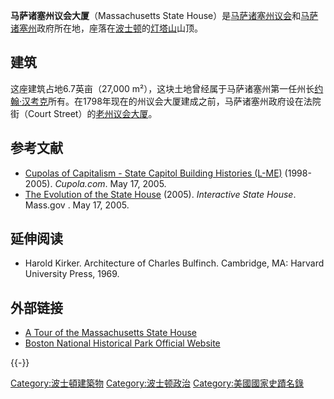 {{noteTA
|G1=USState
|G2=地名
}}
{{Infobox_nrhp | name =马萨诸塞州议会大厦
| nrhp_type =nhl
| image =Boston_-Massachusetts_State_House_(48718911666).jpg
| image_size = 350px
| caption =马萨诸塞州议会大厦
| location= [[波士顿|波士顿]]
| lat_degrees = 42 | lat_minutes = 21 | lat_seconds = 27.75 | lat_direction = N
| long_degrees = 71 | long_minutes = 3 | long_seconds = 48.83 | long_direction = W
| area =
| built =1795-1798
| architect= [[查尔斯·布尔芬奇|查尔斯·布尔芬奇]]
| architecture= 联邦式
| designated_nrhp_type= 1960年12月19日<ref name="nhlsum">{{cite web|url=http://tps.cr.nps.gov/nhl/detail.cfm?ResourceId=580&ResourceType=Building|title=Massachusetts Statehouse|accessdate=2008-07-06|work=National Historic Landmark summary listing|publisher=National Park Service|deadurl=yes|archiveurl=https://www.webcitation.org/6AU5MXoXO?url=http://tps.cr.nps.gov/nhl/detail.cfm?ResourceId=580|archivedate=2012-09-06}}</ref>
| added = 1966年10月15日<ref name="nris">{{cite web|url=http://www.nr.nps.gov/|title=National Register Information System|date=2006-03-15|work=National Register of Historic Places|publisher=National Park Service|deadurl=yes|archiveurl=https://web.archive.org/web/20071002195303/http://www.nr.nps.gov/|archivedate=2007-10-02}}</ref>
| governing_body = 州
| refnum=66000771
}}
'''马萨诸塞州议会大厦'''（Massachusetts State House）是[[马萨诸塞州议会|马萨诸塞州议会]]和[[马萨诸塞州|马萨诸塞州]]政府所在地，座落在[[波士顿|波士顿]]的[[灯塔山|灯塔山]]山顶。

== 建筑 ==
这座建筑占地6.7英亩（27,000 m²），这块土地曾经属于马萨诸塞州第一任州长[[约翰·汉考克|约翰·汉考克]]所有。在1798年现在的州议会大厦建成之前，马萨诸塞州政府设在法院街（Court Street）的[[老州议会大厦|老州议会大厦]]。
== 参考文献 ==
{{reflist}}
* [http://www.cupola.com/html/bldgstru/statecap/cap05.htm Cupolas of Capitalism - State Capitol Building Histories (L-ME)] (1998-2005). ''Cupola.com''. May 17, 2005.
* [http://www.mass.gov/statehouse/articles/evolution.htm The Evolution of the State House] {{Wayback|url=http://www.mass.gov/statehouse/articles/evolution.htm |date=20050305112023 }} (2005). ''Interactive State House''. Mass.gov . May 17, 2005.

== 延伸阅读 ==
* Harold Kirker. Architecture of Charles Bulfinch. Cambridge, MA: Harvard University Press, 1969.

== 外部链接 ==
{{Commonscat|Massachusetts State House|马萨诸塞州议会大厦}}
* [http://www.sec.state.ma.us/trs/trsbok/trstour.htm A Tour of the Massachusetts State House] {{WebCite|url=https://www.webcitation.org/6AU5N2I7u?url=http://www.sec.state.ma.us/trs/trsbok/trstour.htm |date=20120906210827 |dateformat=iso }}
* [http://www.nps.gov/bost/ Boston National Historical Park Official Website]
{{-}}
{{start box}}
{{succession box |
  before=[[波士顿公园|波士顿公园]] |
  title=在波士顿[[自由之路|自由之路]]中的位置 |
  years= '''马萨诸塞州议会大厦''' |
  after= [[公园街教堂|公园街教堂]]
}}
{{end box}}
{{US State Capitols}}
[[Category:波士頓建築物|Category:波士頓建築物]]
[[Category:波士顿政治|Category:波士顿政治]]
[[Category:美國國家史蹟名錄|Category:美國國家史蹟名錄]]